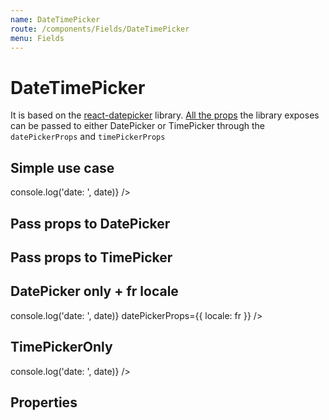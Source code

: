 ```yaml
---
name: DateTimePicker
route: /components/Fields/DateTimePicker
menu: Fields
---
```




# DateTimePicker

It is based on the [react-datepicker](https://github.com/Hacker0x01/react-datepicker) library.
[All the props](https://github.com/Hacker0x01/react-datepicker/blob/master/docs/datepicker.md) the library exposes can be passed to either DatePicker or TimePicker through the `datePickerProps` and `timePickerProps`

## Simple use case

<Playground>
  <DateTimePicker value={Date.now()} onChange={date => console.log('date: ', date)} />
</Playground>

## Pass props to DatePicker

<Playground>
  <DateTimePicker value={Date.now()} datePickerProps={{ dateFormat: 'MMM dd YYYY' }} />
</Playground>

## Pass props to TimePicker

<Playground>
  <DateTimePicker value={Date.now()} timePickerProps={{ timeIntervals: 30 }} />
</Playground>

## DatePicker only + fr locale

<Playground>
  <DateTimePicker datePickerOnly value={Date.now()} onChange={date => console.log('date: ', date)} datePickerProps={{ locale: fr }} />
</Playground>

## TimePickerOnly

<Playground>
  <DateTimePicker timePickerOnly value={Date.now()} onChange={date => console.log('date: ', date)} />
</Playground>

## Properties

<Props of={DateTimePicker} />

